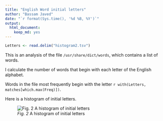 ```yaml
---
title: "English Word initial letters"
author: "Bassam Javed"
date: "`r format(Sys.time(), '%d %B, %Y')`"
output:
  html_document:
    keep_md: yes
---
```


```r
Letters <- read.delim("histogram2.tsv")
```

This is an analysis of the file `/usr/share/dict/words`, which contains a list of words.

I calculate the number of words that begin with each letter of the English alphabet.

Words in the file most frequently begin with the letter `r with(Letters, matches[which.max(Freq)])`.

Here is a histogram of initial letters.

![*Fig. 2* A histogram of initial letters](histogram2.png)